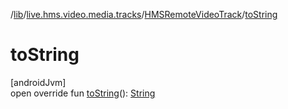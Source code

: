 /[lib](/api-reference/android/v2/home/content)/[live.hms.video.media.tracks](../index)/[HMSRemoteVideoTrack](index)/[toString](to-string)

# toString

[androidJvm]\
open override fun [toString](to-string)(): [String](https://kotlinlang.org/api/latest/jvm/stdlib/kotlin/-string/index.html)
